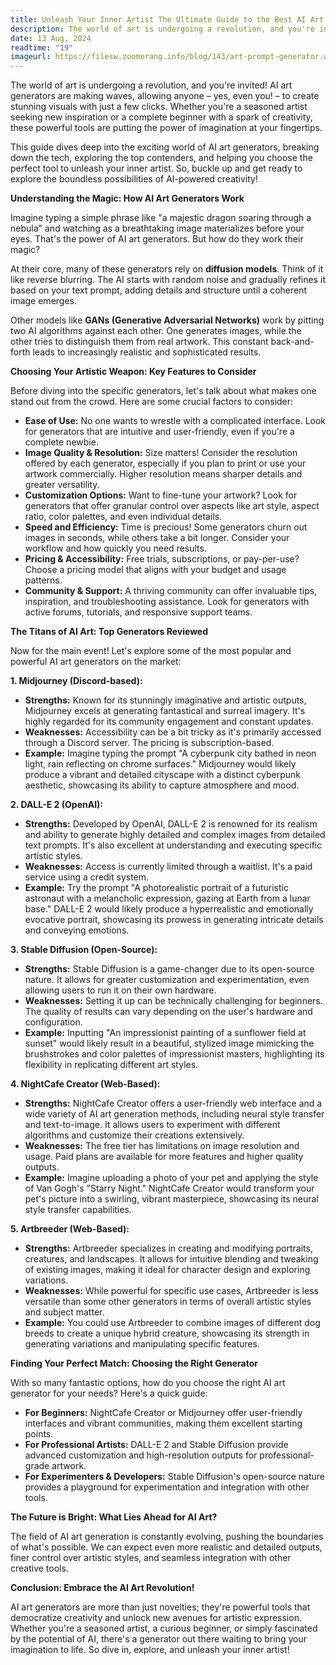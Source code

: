 ```yaml
---
title: Unleash Your Inner Artist The Ultimate Guide to the Best AI Art Generators
description: The world of art is undergoing a revolution, and you're invited!  AI art generators are making waves, allowing anyone – yes, even you!
date: 13 Aug, 2024
readtime: "19"
imageurl: https://filesw.zoomerang.info/blog/143/art-prompt-generator.webp?
---
```


The world of art is undergoing a revolution, and you're invited!  AI art generators are making waves, allowing anyone – yes, even you! – to create stunning visuals with just a few clicks. Whether you're a seasoned artist seeking new inspiration or a complete beginner with a spark of creativity, these powerful tools are putting the power of imagination at your fingertips.

This guide dives deep into the exciting world of AI art generators, breaking down the tech, exploring the top contenders, and helping you choose the perfect tool to unleash your inner artist. So, buckle up and get ready to explore the boundless possibilities of AI-powered creativity!

**Understanding the Magic: How AI Art Generators Work**

Imagine typing a simple phrase like "a majestic dragon soaring through a nebula" and watching as a breathtaking image materializes before your eyes. That's the power of AI art generators. But how do they work their magic?

At their core, many of these generators rely on **diffusion models**. Think of it like reverse blurring. The AI starts with random noise and gradually refines it based on your text prompt, adding details and structure until a coherent image emerges.

Other models like **GANs (Generative Adversarial Networks)** work by pitting two AI algorithms against each other. One generates images, while the other tries to distinguish them from real artwork. This constant back-and-forth leads to increasingly realistic and sophisticated results.

**Choosing Your Artistic Weapon: Key Features to Consider**

Before diving into the specific generators, let's talk about what makes one stand out from the crowd. Here are some crucial factors to consider:

* **Ease of Use:**  No one wants to wrestle with a complicated interface. Look for generators that are intuitive and user-friendly, even if you're a complete newbie.
* **Image Quality & Resolution:**  Size matters!  Consider the resolution offered by each generator, especially if you plan to print or use your artwork commercially. Higher resolution means sharper details and greater versatility.
* **Customization Options:**  Want to fine-tune your artwork? Look for generators that offer granular control over aspects like art style, aspect ratio, color palettes, and even individual details.
* **Speed and Efficiency:**  Time is precious!  Some generators churn out images in seconds, while others take a bit longer. Consider your workflow and how quickly you need results.
* **Pricing & Accessibility:**  Free trials, subscriptions, or pay-per-use?  Choose a pricing model that aligns with your budget and usage patterns.
* **Community & Support:**  A thriving community can offer invaluable tips, inspiration, and troubleshooting assistance. Look for generators with active forums, tutorials, and responsive support teams.

**The Titans of AI Art: Top Generators Reviewed**

Now for the main event! Let's explore some of the most popular and powerful AI art generators on the market:

**1. Midjourney (Discord-based):**

* **Strengths:**  Known for its stunningly imaginative and artistic outputs, Midjourney excels at generating fantastical and surreal imagery. It's highly regarded for its community engagement and constant updates.
* **Weaknesses:**  Accessibility can be a bit tricky as it's primarily accessed through a Discord server.  The pricing is subscription-based.
* **Example:**  Imagine typing the prompt "A cyberpunk city bathed in neon light, rain reflecting on chrome surfaces."  Midjourney would likely produce a vibrant and detailed cityscape with a distinct cyberpunk aesthetic, showcasing its ability to capture atmosphere and mood.

**2. DALL-E 2 (OpenAI):**

* **Strengths:**  Developed by OpenAI, DALL-E 2 is renowned for its realism and ability to generate highly detailed and complex images from detailed text prompts. It's also excellent at understanding and executing specific artistic styles.
* **Weaknesses:**  Access is currently limited through a waitlist. It's a paid service using a credit system.
* **Example:**  Try the prompt "A photorealistic portrait of a futuristic astronaut with a melancholic expression, gazing at Earth from a lunar base." DALL-E 2 would likely produce a hyperrealistic and emotionally evocative portrait, showcasing its prowess in generating intricate details and conveying emotions.

**3. Stable Diffusion (Open-Source):**

* **Strengths:**  Stable Diffusion is a game-changer due to its open-source nature. It allows for greater customization and experimentation, even allowing users to run it on their own hardware.  
* **Weaknesses:**  Setting it up can be technically challenging for beginners. The quality of results can vary depending on the user's hardware and configuration.
* **Example:**  Inputting "An impressionist painting of a sunflower field at sunset" would likely result in a beautiful, stylized image mimicking the brushstrokes and color palettes of impressionist masters, highlighting its flexibility in replicating different art styles.

**4. NightCafe Creator (Web-Based):**

* **Strengths:**  NightCafe Creator offers a user-friendly web interface and a wide variety of AI art generation methods, including neural style transfer and text-to-image. It allows users to experiment with different algorithms and customize their creations extensively.
* **Weaknesses:**  The free tier has limitations on image resolution and usage. Paid plans are available for more features and higher quality outputs.
* **Example:**  Imagine uploading a photo of your pet and applying the style of Van Gogh's "Starry Night." NightCafe Creator would transform your pet's picture into a swirling, vibrant masterpiece, showcasing its neural style transfer capabilities.

**5. Artbreeder (Web-Based):**

* **Strengths:**  Artbreeder specializes in creating and modifying portraits, creatures, and landscapes. It allows for intuitive blending and tweaking of existing images, making it ideal for character design and exploring variations.
* **Weaknesses:**  While powerful for specific use cases, Artbreeder is less versatile than some other generators in terms of overall artistic styles and subject matter.
* **Example:**  You could use Artbreeder to combine images of different dog breeds to create a unique hybrid creature, showcasing its strength in generating variations and manipulating specific features.

**Finding Your Perfect Match: Choosing the Right Generator**

With so many fantastic options, how do you choose the right AI art generator for your needs?  Here's a quick guide:

* **For Beginners:**  NightCafe Creator or Midjourney offer user-friendly interfaces and vibrant communities, making them excellent starting points.
* **For Professional Artists:**  DALL-E 2 and Stable Diffusion provide advanced customization and high-resolution outputs for professional-grade artwork.
* **For Experimenters & Developers:**  Stable Diffusion's open-source nature provides a playground for experimentation and integration with other tools.

**The Future is Bright: What Lies Ahead for AI Art?**

The field of AI art generation is constantly evolving, pushing the boundaries of what's possible. We can expect even more realistic and detailed outputs, finer control over artistic styles, and seamless integration with other creative tools.

**Conclusion: Embrace the AI Art Revolution!**

AI art generators are more than just novelties; they're powerful tools that democratize creativity and unlock new avenues for artistic expression. Whether you're a seasoned artist, a curious beginner, or simply fascinated by the potential of AI, there's a generator out there waiting to bring your imagination to life. So dive in, explore, and unleash your inner artist!